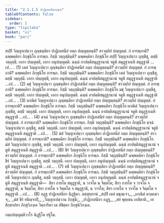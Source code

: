 ```yaml
---
title: "2.1.1.5 ปาฏิเทสนียกณฺฑ"
tableOfContents: false
sidebar:
  order: 5
type: "tipitaka"
basket: "vi"
book: "pari"
---
```



<DynamicBreadcrumb />

<Division number="227" book="pari">

<Paragraph number="836" book="pari">
สปฺปึ วิญฺญาเปตฺวา ภุญฺชนฺติยา ปาฏิเทสนียํ กตฺถ ปญฺญตฺตนฺติ? สาวตฺถิยํ ปญฺญตฺตํ. กํ อารพฺภาติ? ฉพฺพคฺคิยา ภิกฺขุนิโย อารพฺภ. กิสฺมึ วตฺถุสฺมินฺติ? ฉพฺพคฺคิยา ภิกฺขุนิโย สปฺปึ วิญฺญาเปตฺวา ภุญฺชึสุ, ตสฺมึ วตฺถุสฺมึ. เอกา ปญฺญตฺติ, เอกา อนุปญฺญตฺติ. ฉนฺนํ อาปตฺติสมุฏฺฐานานํ จตูหิ สมุฏฺฐาเนหิ สมุฏฺฐาติ …เป… . (1)
</Paragraph>

<Paragraph number="837" book="pari">
เตลํ วิญฺญาเปตฺวา ภุญฺชนฺติยา ปาฏิเทสนียํ กตฺถ ปญฺญตฺตนฺติ? สาวตฺถิยํ ปญฺญตฺตํ. กํ อารพฺภาติ? ฉพฺพคฺคิยา ภิกฺขุนิโย อารพฺภ. กิสฺมึ วตฺถุสฺมินฺติ? ฉพฺพคฺคิยา ภิกฺขุนิโย เตลํ วิญฺญาเปตฺวา ภุญฺชึสุ, ตสฺมึ วตฺถุสฺมึ. เอกา ปญฺญตฺติ, เอกา อนุปญฺญตฺติ. ฉนฺนํ อาปตฺติสมุฏฺฐานานํ จตูหิ สมุฏฺฐาเนหิ สมุฏฺฐาติ …เป… . (2)
</Paragraph>

<Paragraph number="838" book="pari">
มธุํ วิญฺญาเปตฺวา ภุญฺชนฺติยา ปาฏิเทสนียํ กตฺถ ปญฺญตฺตนฺติ? สาวตฺถิยํ ปญฺญตฺตํ. กํ อารพฺภาติ? ฉพฺพคฺคิยา ภิกฺขุนิโย อารพฺภ. กิสฺมึ วตฺถุสฺมินฺติ? ฉพฺพคฺคิยา ภิกฺขุนิโย มธุํ วิญฺญาเปตฺวา ภุญฺชึสุ, ตสฺมึ วตฺถุสฺมึ. เอกา ปญฺญตฺติ, เอกา อนุปญฺญตฺติ. ฉนฺนํ อาปตฺติสมุฏฺฐานานํ จตูหิ สมุฏฺฐาเนหิ สมุฏฺฐาติ …เป… . (3)
</Paragraph>

<Paragraph number="839" book="pari">
ผาณิตํ วิญฺญาเปตฺวา ภุญฺชนฺติยา ปาฏิเทสนียํ กตฺถ ปญฺญตฺตนฺติ? สาวตฺถิยํ ปญฺญตฺตํ. กํ อารพฺภาติ? ฉพฺพคฺคิยา ภิกฺขุนิโย อารพฺภ. กิสฺมึ วตฺถุสฺมินฺติ? ฉพฺพคฺคิยา ภิกฺขุนิโย ผาณิตํ วิญฺญาเปตฺวา ภุญฺชึสุ, ตสฺมึ วตฺถุสฺมึ. เอกา ปญฺญตฺติ, เอกา อนุปญฺญตฺติ. ฉนฺนํ อาปตฺติสมุฏฺฐานานํ จตูหิ สมุฏฺฐาเนหิ สมุฏฺฐาติ …เป… . (4)
</Paragraph>

<Paragraph number="840" book="pari">
มจฺฉํ วิญฺญาเปตฺวา ภุญฺชนฺติยา ปาฏิเทสนียํ กตฺถ ปญฺญตฺตนฺติ? สาวตฺถิยํ ปญฺญตฺตํ. กํ อารพฺภาติ? ฉพฺพคฺคิยา ภิกฺขุนิโย อารพฺภ. กิสฺมึ วตฺถุสฺมินฺติ? ฉพฺพคฺคิยา ภิกฺขุนิโย มจฺฉํ วิญฺญาเปตฺวา ภุญฺชึสุ, ตสฺมึ วตฺถุสฺมึ. เอกา ปญฺญตฺติ, เอกา อนุปญฺญตฺติ. ฉนฺนํ อาปตฺติสมุฏฺฐานานํ จตูหิ สมุฏฺฐาเนหิ สมุฏฺฐาติ …เป… . (5)
</Paragraph>

<Paragraph number="841" book="pari">
มํสํ วิญฺญาเปตฺวา ภุญฺชนฺติยา ปาฏิเทสนียํ กตฺถ ปญฺญตฺตนฺติ? สาวตฺถิยํ ปญฺญตฺตํ. กํ อารพฺภาติ? ฉพฺพคฺคิยา ภิกฺขุนิโย อารพฺภ. กิสฺมึ วตฺถุสฺมินฺติ? ฉพฺพคฺคิยา ภิกฺขุนิโย. มํสํ วิญฺญาเปตฺวา ภุญฺชึสุ, ตสฺมึ วตฺถุสฺมึ. เอกา ปญฺญตฺติ, เอกา อนุปญฺญตฺติ. ฉนฺนํ อาปตฺติสมุฏฺฐานานํ จตูหิ สมุฏฺฐาเนหิ สมุฏฺฐาติ …เป… . (6)
</Paragraph>

<Paragraph number="842" book="pari">
ขีรํ วิญฺญาเปตฺวา ภุญฺชนฺติยา ปาฏิเทสนียํ กตฺถ ปญฺญตฺตนฺติ? สาวตฺถิยํ ปญฺญตฺตํ. กํ อารพฺภาติ? ฉพฺพคฺคิยา ภิกฺขุนิโย อารพฺภ. กิสฺมึ วตฺถุสฺมินฺติ? ฉพฺพคฺคิยา ภิกฺขุนิโย ขีรํ วิญฺญาเปตฺวา ภุญฺชึสุ, ตสฺมึ วตฺถุสฺมึ. เอกา ปญฺญตฺติ, เอกา อนุปญฺญตฺติ. ฉนฺนํ อาปตฺติสมุฏฺฐานานํ จตูหิ สมุฏฺฐาเนหิ สมุฏฺฐาติ …เป… . (7)
</Paragraph>

<Paragraph number="843" book="pari">
ทธึ วิญฺญาเปตฺวา ภุญฺชนฺติยา ปาฏิเทสนียํ กตฺถ ปญฺญตฺตนฺติ? สาวตฺถิยํ ปญฺญตฺตํ. กํ อารพฺภาติ? ฉพฺพคฺคิยา ภิกฺขุนิโย อารพฺภ. กิสฺมึ วตฺถุสฺมินฺติ? ฉพฺพคฺคิยา ภิกฺขุนิโย ทธึ วิญฺญาเปตฺวา ภุญฺชึสุ, ตสฺมึ วตฺถุสฺมึ. เอกา ปญฺญตฺติ, เอกา อนุปญฺญตฺติ. ฉนฺนํ อาปตฺติสมุฏฺฐานานํ จตูหิ สมุฏฺฐาเนหิ สมุฏฺฐาติ—  สิยา กายโต สมุฏฺฐาติ, น วาจโต น จิตฺตโต; สิยา กายโต จ วาจโต จ สมุฏฺฐาติ, น จิตฺตโต; สิยา กายโต จ จิตฺตโต จ สมุฏฺฐาติ, น วาจโต; สิยา กายโต จ วาจโต จ จิตฺตโต จ สมุฏฺฐาติ …เป… . (8)

</Paragraph>
</Division>

<Paragraph number="844" type="center" book="pari">
อฏฺฐ ปาฏิเทสนียา นิฏฺฐิตา.



</Paragraph>

<Paragraph number="845" type="center" book="pari">
ตสฺสุทฺทานํ


</Paragraph>

<Paragraph number="846" type="verses" book="pari">
_สปฺปึ เตลํ มธุญฺเจว,_  
_ผาณิตํ มจฺฉเมว จ;_  
_มํสํ ขีรํ ทธิญฺจาปิ,_  
_วิญฺญาเปตฺวาน ภิกฺขุนี;_  
_ปาฏิเทสนียา อฏฺฐ,_  
_สยํ พุทฺเธน เทสิตาติ._  


</Paragraph>

<Paragraph number="847" book="pari">
เย สิกฺขาปทา ภิกฺขุวิภงฺเค วิตฺถาริตา เต สํขิตฺตา ภิกฺขุนิวิภงฺเค.

  
กตฺถปญฺญตฺติวาโร นิฏฺฐิโต ปฐโม.
</Paragraph>